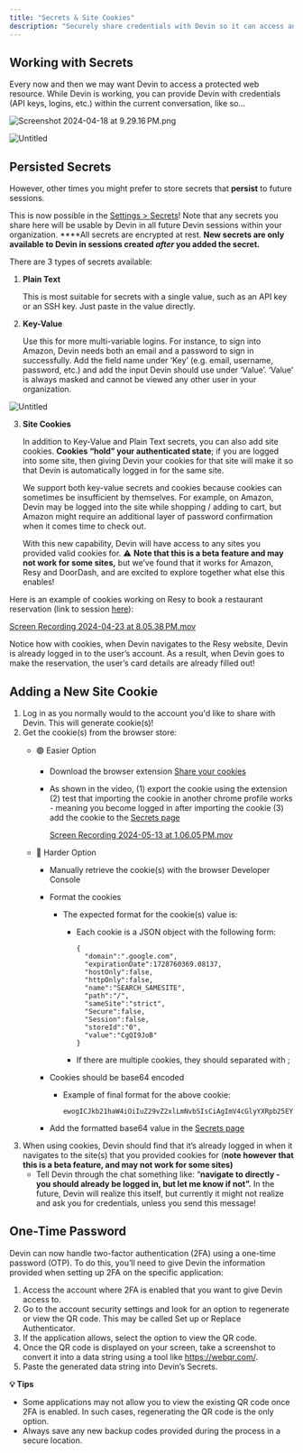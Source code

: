 ```yaml
---
title: "Secrets & Site Cookies"
description: "Securely share credentials with Devin so it can access any tool"
---
```


## **Working with Secrets**

Every now and then we may want Devin to access a protected web resource. While Devin is working, you can provide Devin with credentials (API keys, logins, etc.) within the current conversation, like so…

![Screenshot 2024-04-18 at 9.29.16 PM.png](https://prod-files-secure.s3.us-west-2.amazonaws.com/4f925d22-65a4-47c3-9aed-b65e115aaef3/226994aa-cb32-4414-9f2b-3a4b7965a450/Screenshot_2024-04-18_at_9.29.16_PM.png)

![Untitled](https://prod-files-secure.s3.us-west-2.amazonaws.com/4f925d22-65a4-47c3-9aed-b65e115aaef3/1183e1af-2a7e-4cdc-a352-543b9cac45b6/Untitled.png)

## Persisted Secrets

However, other times you might prefer to store secrets that **persist** to future sessions. 

This is now possible in the [Settings > Secrets](http://preview.devin.ai/settings/secrets)! Note that any secrets you share here will be usable by Devin in all future Devin sessions within your organization.  ****All secrets are encrypted at rest. **New secrets are only available to Devin in sessions created *after* you added the secret.**

There are 3 types of secrets available:

1. **Plain Text**
    
    This is most suitable for secrets with a single value, such as an API key or an SSH key. Just paste in the value directly.
    
2. **Key-Value**
    
    Use this for more multi-variable logins. For instance, to sign into Amazon, Devin needs both an email and a password to sign in successfully. Add the field name under ‘Key’ (e.g. email, username, password, etc.) and add the input Devin should use under ‘Value’. ‘Value’ is always masked and cannot be viewed any other user in your organization.

![Untitled](https://prod-files-secure.s3.us-west-2.amazonaws.com/4f925d22-65a4-47c3-9aed-b65e115aaef3/ee505763-2520-4658-a0de-5a085d561564/Untitled.png)

3. **Site Cookies**
    
    In addition to Key-Value and Plain Text secrets, you can also add site cookies. **Cookies “hold” your authenticated state**; if you are logged into some site, then giving Devin your cookies for that site will make it so that Devin is automatically logged in for the same site.
    
    We support both key-value secrets and cookies because cookies can sometimes be insufficient by themselves. For example, on Amazon, Devin may be logged into the site while shopping / adding to cart, but Amazon might require an additional layer of password confirmation when it comes time to check out.
    
    With this new capability, Devin will have access to any sites you provided valid cookies for. ⚠️ **Note that this is a beta feature and may not work for some sites,** but we’ve found that it works for Amazon, Resy and DoorDash, and are excited to explore together what else this enables!
    

Here is an example of cookies working on Resy to book a restaurant reservation (link to session [here](https://preview.devin.ai/devin/dd19651a6b0745388a28d0f6f45d38b6)): 

[Screen Recording 2024-04-23 at 8.05.38 PM.mov](https://prod-files-secure.s3.us-west-2.amazonaws.com/4f925d22-65a4-47c3-9aed-b65e115aaef3/6d48746a-51d4-46f6-a21c-42ee93afa8b2/Screen_Recording_2024-04-23_at_8.05.38_PM.mov)

Notice how with cookies, when Devin navigates to the Resy website, Devin is already logged in to the user’s account. As a result, when Devin goes to make the reservation, the user’s card details are already filled out!

## **Adding a New Site Cookie**

1. Log in as you normally would to the account you'd like to share with Devin. This will generate cookie(s)!
2. Get the cookie(s) from the browser store:
    - 🟢 Easier Option
        - Download the browser extension [Share your cookies](https://chromewebstore.google.com/detail/share-your-cookies/poijkganimmndbhghgkmnfgpiejmlpke)
        - As shown in the video, (1) export the cookie using the extension (2) test that importing the cookie in another chrome profile works - meaning you become logged in after importing the cookie (3) add the cookie to the [Secrets page](https://preview.devin.ai/secrets)
            
            [Screen Recording 2024-05-13 at 1.06.05 PM.mov](https://prod-files-secure.s3.us-west-2.amazonaws.com/4f925d22-65a4-47c3-9aed-b65e115aaef3/85600818-7777-471b-839e-47176dc92716/Screen_Recording_2024-05-13_at_1.06.05_PM.mov)
            
    - 🔺 Harder Option
        - Manually retrieve the cookie(s) with the browser Developer Console
        - Format the cookies
            - The expected format for the cookie(s) value is:
                - Each cookie is a JSON object with the following form:
                    
                    ```
                    {
                      "domain":".google.com",
                      "expirationDate":1728760369.08137,
                      "hostOnly":false,
                      "httpOnly":false,
                      "name":"SEARCH_SAMESITE",
                      "path":"/",
                      "sameSite":"strict",
                      "Secure":false,
                      "Session":false,
                      "storeId":"0",
                      "value":"CgQI9JoB"
                    }
                    ```
                    
                - If there are multiple cookies, they should separated with ;
        - Cookies should be base64 encoded
            - Example of final format for the above cookie:
                
                ```
                ewogICJkb21haW4iOiIuZ29vZ2xlLmNvbSIsCiAgImV4cGlyYXRpb25EYXRlIjoxNzI4NzYwMzY5LjA4MTM3LAogICJob3N0T25seSI6ZmFsc2UsCiAgImh0dHBPbmx5IjpmYWxzZSwKICAibmFtZSI6IlNFQVJDSF9TQU1FU0lURSIsCiAgInBhdGgiOiIvIiwKICAic2FtZVNpdGUiOiJzdHJpY3QiLAogICJTZWN1cmUiOmZhbHNlLAogICJTZXNzaW9uIjpmYWxzZSwKICAic3RvcmVJZCI6IjAiLAogICJ2YWx1ZSI6IkNnUUk5Sm9CIgp9
                ```
                
        - Add the formatted base64 value in the [Secrets page](http://preview.devin.ai/settings/secrets)
3. When using cookies, Devin should find that it’s already logged in when it navigates to the site(s) that you provided cookies for (**note however that this is a beta feature, and may not work for some sites)**
    - Tell Devin through the chat something like: “**navigate to <WEBSITE> directly - you should already be logged in, but let me know if not”.** In the future, Devin will realize this itself, but currently it might not realize and ask you for credentials, unless you send this message!
    

## One-Time Password

Devin can now handle two-factor authentication (2FA) using a one-time password (OTP). To do this, you’ll need to give Devin the information provided when setting up 2FA on the specific application: 

1. Access the account where 2FA is enabled that you want to give Devin access to.
2. Go to the account security settings and look for an option to regenerate or view the QR code. This may be called Set up or Replace Authenticator.
3. If the application allows, select the option to view the QR code. 
4. Once the QR code is displayed on your screen, take a screenshot to convert it into a data string using a tool like https://webqr.com/.
5. Paste the generated data string into Devin’s Secrets.

**💡 Tips**

- Some applications may not allow you to view the existing QR code once 2FA is enabled. In such cases, regenerating the QR code is the only option.
- Always save any new backup codes provided during the process in a secure location.
